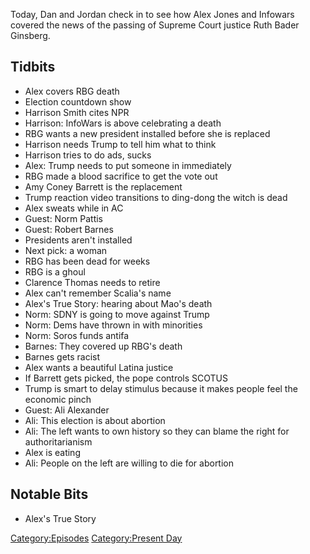 {{DEFAULTSORT:
    #_EPISODE_0484:September 18-19, 2020
}}{{Episode
    | title             = September 18-19, 2020
    | caption           = Listen to this episode on [https://knowledgefight.libsyn.com/484-september-18-19-2020 Libsyn] [https://open.spotify.com/episode/1ryz1Jq2Rc5aipQAL2neO7 Spotify], Read the [[Transcript/484: September 18-19, 2020|Unofficial Transcript]]
    | episodeNumber     = 484
    | length            = 01:24:39
    | airDate           = September 21, 2020
    | coverageStartDate = September 18, 2020
    | coverageEndDate   = September 19, 2020
    | episodeType       = [[:Category:Present Day|Present Day]]
    | appearance        = [[Ruth Bader Ginsburg]], [[Harrison Smith]], [[Amy Coney Barrett]], [[Norm Pattis]], [[Robert Barnes]], [[Clarence Thomas]], [[Ali Alexander]]
    | oocDrop           = The left loves the supreme court; Hitler was very accomplished
    | previousEpisode   = [[483: September 17, 2020]]
    | nextEpisode       = [[485: September 23-24, 2020]]
}}

{{Stub}}

Today, Dan and Jordan check in to see how Alex Jones and Infowars covered the news of the passing of Supreme Court justice Ruth Bader Ginsberg.

==Tidbits==

*Alex covers RBG death
*Election countdown show
*Harrison Smith cites NPR
*Harrison: InfoWars is above celebrating a death
*RBG wants a new president installed before she is replaced
*Harrison needs Trump to tell him what to think
*Harrison tries to do ads, sucks
*Alex: Trump needs to put someone in immediately
*RBG made a blood sacrifice to get the vote out
*Amy Coney Barrett is the replacement
*Trump reaction video transitions to ding-dong the witch is dead
*Alex sweats while in AC
*Guest: Norm Pattis
*Guest: Robert Barnes
*Presidents aren't installed
*Next pick: a woman
*RBG has been dead for weeks
*RBG is a ghoul
*Clarence Thomas needs to retire
*Alex can't remember Scalia's name
*Alex's True Story: hearing about Mao's death
*Norm: SDNY is going to move against Trump
*Norm: Dems have thrown in with minorities
*Norm: Soros funds antifa
*Barnes: They covered up RBG's death
*Barnes gets racist
*Alex wants a beautiful Latina justice
*If Barrett gets picked, the pope controls SCOTUS
*Trump is smart to delay stimulus because it makes people feel the economic pinch
*Guest: Ali Alexander
*Ali: This election is about abortion
*Ali: The left wants to own history so they can blame the right for authoritarianism
*Alex is eating
*Ali: People on the left are willing to die for abortion

==Notable Bits==

*Alex's True Story

[[Category:Episodes]]
[[Category:Present Day]]
